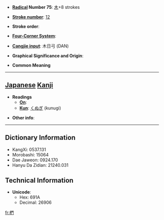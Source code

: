 * '''[[Wiktionary:Chinese radical index| Radical]] Number 75''': [[Wiktionary:Chinese radical index 木|木]]+8 strokes

* '''[[Wiktionary:Chinese total strokes index|Stroke number]]''': [[Wiktionary:Chinese total strokes index 12|12]]

* '''Stroke order''': 

* '''[[Wiktionary:Chinese four corner index|Four-Corner System]]''': 

* '''[[Wiktionary:Chinese Cangjie index|Cangjie input]]''': 木日弓 (DAN)

* '''Graphical Significance and Origin''': 

* '''Common Meaning'''

----

== [[Japanese]] [[Kanji]] ==

* '''Readings'''
** '''[[On]]''': 
** '''[[Kun]]''': [[くぬぎ]] (kunugi)

* '''Other info''':  

----

== Dictionary Information ==

* KangXi: 0537.131
* Morobashi: 15064
* Dae Jaweon: 0924.170
* Hanyu Da Zidian: 21240.031

== Technical Information ==

* '''Unicode''':
** Hex: 691A
** Decimal: 26906

[[fr:椚]]